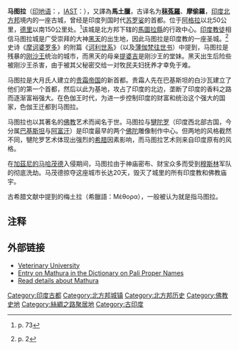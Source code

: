 {{not|秣菟羅}}
{{Infobox settlement
| native_name             = <!-- Please do not add any Indic script in this infobox, per WP:INDICSCRIPT policy. -->
| native_name_lang        = 
| settlement_type         = 市
| official_name           = 馬圖拉
| image_skyline           = Barsana (6292408890).jpg
| image_alt               = Mathura
| image_caption           = 位於據說是黑天出生地前的老街 
| nickname                = Krishnanagri；黑天之城
| map_alt                 = Mathura
| pushpin_map             = India#India Uttar Pradesh
| pushpin_map_alt         = Mathura
| coordinates             = {{coord|27|29|33|N|77|40|25|E|display=inline,title}}
| subdivision_type        = 國家
| subdivision_name        = [[印度|印度]]
| subdivision_type1       = [[印度的邦和聯邦屬地|邦]]
| subdivision_name1       = [[北方邦|北方邦]]
| subdivision_type2       = 縣
| subdivision_name2       = [[馬圖拉|馬圖拉]]
| subdivision_name3       = [[Agra_division|Agra]]
| unit_pref               = Metric
| area_total_km2          = 3709
| population_total        = 601,894
| population_as_of        = 2011
| population_density_km2  = auto
| demographics_type1      = 語言
| demographics1_title1    = 官方
| demographics1_info1     = [[印地語|印地語]]
| timezone1               = [[印度標準時間|IST]]
| utc_offset1             = +5:30
| postal_code_type        = [[郵區編號|郵區編號]]
| postal_code             = 281001
| area_code_type          = Telephone code
| area_code               = 0565
| registration_plate      = UP-85
| website                 = {{URL|mathura.nic.in}}
}}
'''马图拉'''（[[印地语|印地语]]：{{lang|hi|'''मथुरा'''}}，[[IAST|IAST]]：{{IAST|mathurā}}），又譯為'''馬土臘'''，古译名为'''[[秣菟羅|秣菟羅]]'''、'''摩偷羅'''，[[印度|印度]][[北方邦|北方邦]]境内的一座古城，曾经是印度列国时代[[苏罗娑|苏罗娑]]的首都。位于[[阿格拉|阿格拉]]以北50公里，[[德里|德里]]以南150公里处。<ref>{{cite book
 |author=Schweig, G.M.
 |year=2005
 |title=Dance of divine love: The Rasa Lila of Krishna from the Bhagavata Purana, India's classic sacred love story.
 |publisher=Princeton University Press, Princeton, NJ; Oxford
 |isbn=0691114463
}}p. 73</ref>该城是北方邦下辖的[[馬圖拉縣|馬圖拉縣]]的行政中心。[[印度教|印度教徒]]相信马图拉城是广受崇拜的大神[[黑天|黑天]]的出生地，因此马图拉是印度教的一座圣城。<ref>{{cite book
 |author=Schweig, G.M.
 |year=2005
 |title=Dance of divine love: The Rasa Lila of Krishna from the Bhagavata Purana, India's classic sacred love story.
 |publisher=Princeton University Press, Princeton, NJ; Oxford
 |isbn=0691114463
}}p. 2</ref>史诗《[[摩诃婆罗多|摩诃婆罗多]]》的附篇《[[诃利世系|诃利世系]]》（以及[[薄伽梵往世书|薄伽梵往世书]]）中提到，马图拉是残暴的[[刚沙王|刚沙王]]统治的城市，而黑天的母亲[[提婆吉|提婆吉]]是刚沙王的堂妹。黑天出生后险些被刚沙王杀害，由于被其父秘密交给一对牧民夫妇抚养才幸免于难。

马图拉是大月氏人建立的[[贵霜帝国|贵霜帝国]]的新首都。贵霜人先在巴基斯坦的白沙瓦建立了他们的第一个首都，然后以此为基地，攻占了印度的北边，垄断了印度的香料之路而逐渐富裕强大。在色伽王时代，为进一步控制印度的财富和统治这个强大的国家，色伽王迁都到马图拉。

马图拉也以其著名的[[佛教|佛教]]艺术而闻名于世。马图拉与[[犍陀罗|犍陀罗]]（印度西北部古国，今分属[[巴基斯坦|巴基斯坦]]与[[阿富汗|阿富汗]]）是印度最早的两个[[佛陀|佛陀]]雕像制作中心。但两地的风格截然不同，犍陀罗艺术体现出强烈的[[希腊|希腊]]因素影响，而马图拉艺术则来自印度原有的风格。

在[[加茲尼的马哈茂德|加茲尼的马哈茂德]]入侵期间，马图拉由于神庙密布、财宝众多而受到[[穆斯林|穆斯林]]军队的彻底洗劫。马茂德掠夺这座城市长达20天，毁灭了城里的所有印度教和佛教庙宇。

古希腊文献中提到的梅土拉（希臘語：Μέθορα），一般被认为就是指马图拉。

== 注释 ==
{{reflist}}

== 外部链接 ==
{{Commonscat|Mathura|马图拉}}
{{Wikivoyage|en:Mathura|马图拉{{en icon}}}}
* [http://www.upvetuniv.edu.in/ Veterinary University] {{Wayback|url=http://www.upvetuniv.edu.in/ |date=20210427225803 }}
* [http://www.palikanon.com/english/pali_names/ma/madhuraa.htm Entry on Mathura in the Dictionary on Pali Proper Names] {{Wayback|url=http://www.palikanon.com/english/pali_names/ma/madhuraa.htm |date=20200123033204 }}
* [https://web.archive.org/web/20100412163029/http://www.religiousportal.com/Mathura.html Read details about Mathura]

{{Authority control}}
{{DEFAULTSORT:Mathura}}
[[Category:印度古都|Category:印度古都]]
[[Category:北方邦城镇|Category:北方邦城镇]]
[[Category:北方邦历史|Category:北方邦历史]]
[[Category:佛教史地|Category:佛教史地]]
[[Category:絲綢之路聚居地|Category:絲綢之路聚居地]]
[[Category:古印度|Category:古印度]]